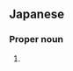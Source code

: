 ==Japanese==
{{ja-kanjitab|た|もん|yomi=o}}

===Proper noun===
{{ja-pos|proper|たもん}}

# {{surname|lang=ja|sort=たもん}}